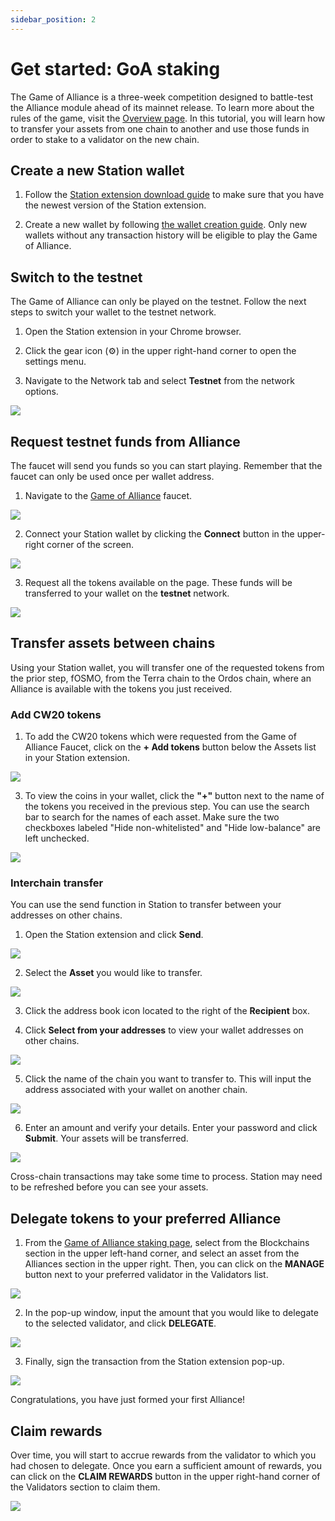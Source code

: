 ```yaml
---
sidebar_position: 2
---
```



# Get started: GoA staking

The Game of Alliance is a three-week competition designed to battle-test the Alliance module ahead of its mainnet release. To learn more about the rules of the game, visit the [Overview page](./overview.mdx). In this tutorial, you will learn how to transfer your assets from one chain to another and use those funds in order to stake to a validator on the new chain.

## Create a new Station wallet

1. Follow the [Station extension download guide](https://docs.terra.money/learn/station/download/station-extension) to make sure that you have the newest version of the Station extension. 

2. Create a new wallet by following [the wallet creation guide](https://docs.terra.money/learn/station/download/station-extension#create-a-wallet). Only new wallets without any transaction history will be eligible to play the Game of Alliance. 

## Switch to the testnet

The Game of Alliance can only be played on the testnet. Follow the next steps to switch your wallet to the testnet network.

1. Open the Station extension in your Chrome browser.

2. Click the gear icon (⚙) in the upper right-hand corner to open the settings menu. 

3. Navigate to the Network tab and select **Testnet** from the network options.

<img className="readme-img-sm" src="/img/goa/1-testnet.png" />

## Request testnet funds from Alliance

The faucet will send you funds so you can start playing. Remember that the faucet can only be used once per wallet address. 

1. Navigate to the [Game of Alliance](https://game-of-alliance.pages.dev/faucet) faucet.

<img className="readme-img-md" src="/img/goa/2-faucet.png" />

2. Connect your Station wallet by clicking the **Connect** button in the upper-right corner of the screen.

<img className="readme-img-sm" src="/img/goa/3-connect.png" />

3. Request all the tokens available on the page. These funds will be transferred to your wallet on the **testnet** network.

<img className="readme-img-md" src="/img/goa/4-request.png" />

## Transfer assets between chains

Using your Station wallet, you will transfer one of the requested tokens from the prior step, fOSMO, from the Terra chain to the Ordos chain, where an Alliance is available with the tokens you just received.

### Add CW20 tokens

1. To add the CW20 tokens which were requested from the Game of Alliance Faucet, click on the **+ Add tokens** button below the Assets list in your Station extension.

<img className="readme-img-sm" src="/img/goa/5-manage.png" />

3. To view the coins in your wallet, click the **"+"** button next to the name of the tokens you received in the previous step. You can use the search bar to search for the names of each asset. Make sure the two checkboxes labeled "Hide non-whitelisted" and "Hide low-balance" are left unchecked. 

<img className="readme-img-sm" src="/img/goa/6-manage.png" />

### Interchain transfer

You can use the send function in Station to transfer between your addresses on other chains. 

1. Open the Station extension and click **Send**.

<img className="readme-img-sm" src="/img/transfer/1-send.png" />

2. Select the **Asset** you would like to transfer. 

<img className="readme-img-sm" src="/img/transfer/2-send.png" />

3. Click the address book icon located to the right of the **Recipient** box. 

4. Click **Select from your addresses** to view your wallet addresses on other chains. 

<img className="readme-img-sm" src="/img/transfer/3-address.png"/>

5. Click the name of the chain you want to transfer to. This will input the address associated with your wallet on another chain. 

<img className="readme-img-sm" src="/img/transfer/4-chain.png"/>

6. Enter an amount and verify your details. Enter your password and click **Submit**. Your assets will be transferred. 

<img className="readme-img-sm" src="/img/transfer/5-amount.png"/>

<Admonition type="info" icon="ℹ️" title="Wait time">

Cross-chain transactions may take some time to process. Station may need to be refreshed before you can see your assets. 

</Admonition>

## Delegate tokens to your preferred Alliance

1. From the [Game of Alliance staking page](https://game-of-alliance.pages.dev/staking), select from the Blockchains section in the upper left-hand corner, and select an asset from the Alliances section in the upper right. Then, you can click on the **MANAGE** button next to your preferred validator in the Validators list.

<img className="readme-img-lg" src="/img/user-guide/stake_token.png" />

2. In the pop-up window, input the amount that you would like to delegate to the selected validator, and click **DELEGATE**.

<img className="readme-img-sm" src="/img/user-guide/delegate.png" />

3. Finally, sign the transaction from the Station extension pop-up.

<img className="readme-img-sm" src="/img/user-guide/sign_transaction.png" />

Congratulations, you have just formed your first Alliance!

## Claim rewards

Over time, you will start to accrue rewards from the validator to which you had chosen to delegate. Once you earn a sufficient amount of rewards, you can click on the **CLAIM REWARDS** button in the upper right-hand corner of the Validators section to claim them.

<img className="readme-img-md" src="/img/user-guide/claim_rewards.png" />
